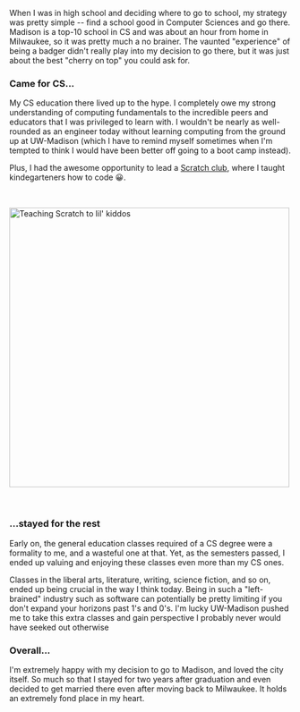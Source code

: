 
<PageHeader
  title="University of Wisconsin-Madison"
  secondary="Bachelor of Arts in Computer Science"
  startDate="2014"
  endDate="2017"
  imgSrc="/uw-madison-red.jpg"
/>

When I was in high school and deciding where to go to school, my strategy was pretty simple -- find a school good in Computer Sciences and go there. Madison is a top-10 school in CS and was about an hour from home in Milwaukee, so it was pretty much a no brainer. The vaunted "experience" of being a badger didn't really play into my decision to go there, but it was just about the best "cherry on top" you could ask for.

### Came for CS...

My CS education there lived up to the hype. I completely owe my strong understanding of computing fundamentals to the incredible peers and educators that I was privileged to learn with. I wouldn't be nearly as well-rounded as an engineer today without learning computing from the ground up at UW-Madison (which I have to remind myself sometimes when I'm tempted to think I would have been better off going to a boot camp instead).

Plus, I had the awesome opportunity to lead a [Scratch club](https://www.cs.wisc.edu/lead-a-scratch-club-uw-madison-students/), where I taught kindegarteners how to code 😀.

<img
  alt="Teaching Scratch to lil' kiddos"
  src={ScratchImage}
  width="500"
  style="margin: 2rem auto;"
/>

### ...stayed for the rest

Early on, the general education classes required of a CS degree were a formality to me, and a wasteful one at that. Yet, as the semesters passed, I ended up valuing and enjoying these classes even more than my CS ones.

Classes in the liberal arts, literature, writing, science fiction, and so on, ended up being crucial in the way I think today. Being in such a "left-brained" industry such as software can potentially be pretty limiting if you don't expand your horizons past 1's and 0's. I'm lucky UW-Madison pushed me to take this extra classes and gain perspective I probably never would have seeked out otherwise

### Overall...

I'm extremely happy with my decision to go to Madison, and loved the city itself. So much so that I stayed for two years after graduation and even decided to get married there even after moving back to Milwaukee. It holds an extremely fond place in my heart.
